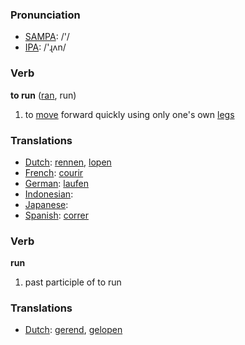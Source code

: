 === Pronunciation ===
*[[w:SAMPA|SAMPA]]: /'/
*[[w:IPA|IPA]]: /'ɻʌn/

=== Verb ===

'''to run''' ([[ran]], run)

# to [[move]] forward quickly using only one's own [[leg]]s

=== Translations ===
*[[Dutch]]: [[rennen]], [[lopen]]
*[[French]]: [[courir]]
*[[German]]: [[laufen]]
*[[Indonesian]]: [[]]
*[[Japanese]]: [[]]
*[[Spanish]]: [[correr]]


=== Verb ===

'''run'''

# past participle of to run

=== Translations ===
*[[Dutch]]: [[gerend]], [[gelopen]]